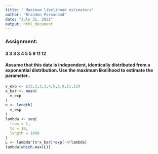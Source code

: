 ```yaml
---
title: " Maximum likelihood estimators"
author: "Brandon Parmanand"
date: "July 31, 2022"
output: html_document
---
```

### Assignment:

#### 3  3  3  3  4  5  5  9 11 12

#### Assume that this data is independent, identically distributed from a exponential distribution. Use the maximum likelihood to estimate the parameter..


```r
v_exp <- c(3,3,3,3,4,5,5,9,11,12)
x_bar <- mean(
  v_exp
)
n <- length(
  v_exp
)
lambda <- seq(
  from = 1,
  to = 10,
  length = 1000
)
L <- lambda^(n*x_bar)*exp(-n*lambda)
lambda[which.max(L)]

```